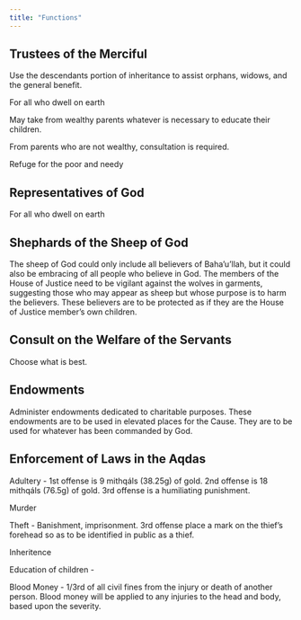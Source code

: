 ```yaml
---
title: "Functions"
---
```


## Trustees of the Merciful

Use the descendants portion of inheritance to assist orphans, widows, and the general benefit.

For all who dwell on earth

May take from wealthy parents whatever is necessary to educate their children.

From parents who are not wealthy, consultation is required.

Refuge for the poor and needy

## Representatives of God

For all who dwell on earth

## Shephards of the Sheep of God

The sheep of God could only include all believers of Baha'u'llah, but it could also be embracing of all people who believe in God. The members of the House of Justice need to be vigilant against the wolves in garments, suggesting those who may appear as sheep but whose purpose is to harm the believers. These believers are to be protected as if they are the House of Justice member's own children.

## Consult on the Welfare of the Servants

Choose what is best.

## Endowments

Administer endowments dedicated to charitable purposes. These endowments are to be used in elevated places for the Cause. They are to be used for whatever has been commanded by God.

## Enforcement of Laws in the Aqdas

Adultery - 1st offense is 9 mithqáls (38.25g) of gold. 2nd offense is 18 mithqáls (76.5g) of gold. 3rd offense is a humiliating punishment.

Murder

Theft - Banishment, imprisonment. 3rd offense place a mark on the thief's forehead so as to be identified in public as a thief.

Inheritence

Education of children -

Blood Money - 1/3rd of all civil fines from the injury or death of another person. Blood money will be applied to any injuries to the head and body, based upon the severity.

